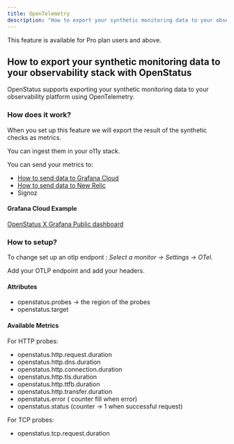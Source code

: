 ```yaml
---
title: OpenTelemetry
description: "How to export your synthetic monitoring data to your observability platform with OpenStatus"
---
```


<Aside>
    This feature is available for Pro plan users and above.
</Aside>



## How to export your synthetic monitoring data to your observability stack with OpenStatus


OpenStatus supports exporting your synthetic monitoring data to your observability platform using OpenTelemetry.


### How does it work?

When you set up this feature we will export the result of the synthetic checks as metrics.

You can ingest them in your o11y stack.

You can send your metrics to:
- [How to send data to Grafana Cloud](https://grafana.com/docs/grafana-cloud/send-data/otlp/send-data-otlp/)
- [How to send data to New Relic](https://docs.newrelic.com/docs/opentelemetry/best-practices/opentelemetry-otlp/)
- Signoz


#### Grafana Cloud Example


[OpenStatus X Grafana Public dashboard](https://openstatus.grafana.net/public-dashboards/a85806536e9243f7ab9e0d458eb2ad32)

### How to setup?

To change set up an otlp endpont : _Select a monitor &rarr; Settings &rarr; OTel_.

Add your OTLP endpoint and add your headers.



#### Attributes

- openstatus.probes -> the region of the probes
- openstatus.target
#### Available Metrics

For HTTP probes:
- openstatus.http.request.duration
- openstatus.http.dns.duration
- openstatus.http.connection.duration
- openstatus.http.tls.duration
- openstatus.http.ttfb.duration
- openstatus.http.transfer.duration
- openstatus.error  ( counter fill when error)
- openstatus.status (counter -> 1 when successful request)

For TCP probes:
- openstatus.tcp.request.duration

